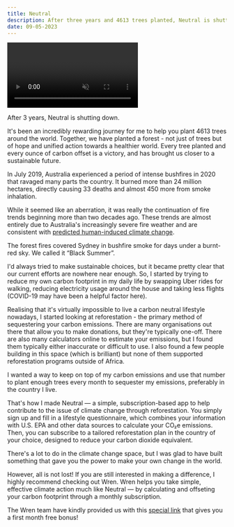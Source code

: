 ```yaml
---
title: Neutral
description: After three years and 4613 trees planted, Neutral is shutting down.
date: 09-05-2023
---
```


<Video
  url="https://www.youtube.com/watch?v=4xx5ge689fA"
  className="aspect-[552/414] pointer-events-none select-none ring-1 ring-neutral-200"
  playing
  muted
  autoplay
  playsinline
  loop
/>

After 3 years, Neutral is shutting down.

It's been an incredibly rewarding journey for me to help you plant 4613 trees around the world. Together, we have planted a forest - not just of trees but of hope and unified action towards a healthier world. Every tree planted and every ounce of carbon offset is a victory, and has brought us closer to a sustainable future.

In July 2019, Australia experienced a period of intense bushfires in 2020 that ravaged many parts the country. It burned more than 24 million hectares, directly causing 33 deaths and almost 450 more from smoke inhalation.

While it seemed like an aberration, it was really the continuation of fire trends beginning more than two decades ago. These trends are almost entirely due to Australia's increasingly severe fire weather and are consistent with [predicted human-induced climate change](https://blog.csiro.au/bushfires-linked-climate-change/#:~:text=While%20many%20factors%20contribute%20to,conditions%20for%20fires%20in%20Australia.).

The forest fires covered Sydney in bushfire smoke for days under a burnt-red sky. We called it “Black Summer”.

I'd always tried to make sustainable choices, but it became pretty clear that our current efforts are nowhere near enough. So, I started by trying to reduce my own carbon footprint in my daily life by swapping Uber rides for walking, reducing electricity usage around the house and taking less flights (COVID-19 may have been a helpful factor here).

Realising that it's virtually impossible to live a carbon neutral lifestyle nowadays, I started looking at reforestation - the primary method of sequestering your carbon emissions. There are many organisations out there that allow you to make donations, but they're typically one-off. There are also many calculators online to estimate your emissions, but I found them typically either inaccurate or difficult to use. I also found a few people building in this space (which is brilliant) but none of them supported reforestation programs outside of Africa.

I wanted a way to keep on top of my carbon emissions and use that number to plant enough trees every month to sequester my emissions, preferably in the country I live.

That's how I made Neutral — a simple, subscription-based app to help contribute to the issue of climate change through reforestation. You simply sign up and fill in a lifestyle questionnaire, which combines your information with U.S. EPA and other data sources to calculate your CO₂e emissions. Then, you can subscribe to a tailored reforestation plan in the country of your choice, designed to reduce your carbon dioxide equivalent.

There's a lot to do in the climate change space, but I was glad to have built something that gave you the power to make your own change in the world.

However, all is not lost! If you are still interested in making a difference, I highly recommend checking out Wren. Wren helps you take simple, effective climate action much like Neutral — by calculating and offseting your carbon footprint through a monthly subscription.

The Wren team have kindly provided us with this [special link](https://www.wren.co/start/neutral) that gives you a first month free bonus!
